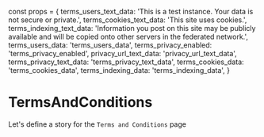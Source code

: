 const props = {
  terms_users_text_data: 'This is a test instance. Your data is not secure or private.',
  terms_cookies_text_data: 'This site uses cookies.',
  terms_indexing_text_data:
    'Information you post on this site may be publicly available and will be copied onto other servers in the federated network.',
  terms_users_data: 'terms_users_data',
  terms_privacy_enabled: 'terms_privacy_enabled',
  privacy_url_text_data: 'privacy_url_text_data',
  terms_privacy_text_data: 'terms_privacy_text_data',
  terms_cookies_data: 'terms_cookies_data',
  terms_indexing_data: 'terms_indexing_data',
}

<Meta title="Pages|Terms and Conditions" component={TermsAndConditions} />

# TermsAndConditions

Let's define a story for the `Terms and Conditions` page

<Preview>
  <Story name="Terms and Conditions page">
    <Guest>
      <TermsAndConditions {...props} />
    </Guest>
  </Story>
</Preview>
